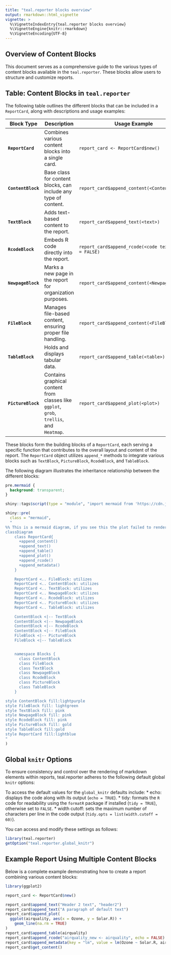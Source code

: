 ```yaml
---
title: "teal.reporter blocks overview"
output: rmarkdown::html_vignette
vignette: >
  %\VignetteIndexEntry{teal.reporter blocks overview}
  %\VignetteEngine{knitr::rmarkdown}
  %\VignetteEncoding{UTF-8}
---
```


## Overview of Content Blocks
This document serves as a comprehensive guide to the various types of content blocks available in the `teal.reporter`.
These blocks allow users to structure and customize reports.

## Table: Content Blocks in `teal.reporter`
The following table outlines the different blocks that can be included in a `ReportCard`,
along with descriptions and usage examples:

| **Block Type** | **Description** | **Usage Example** |
  |----------------|----------------|-------------------|
  | **`ReportCard`** | Combines various content blocks into a single card. | `report_card <- ReportCard$new()` |
  | **`ContentBlock`** | Base class for content blocks, can include any type of content. | `report_card$append_content(<ContentBlock>)` |
  | **`TextBlock`** | Adds text-based content to the report. | `report_card$append_text(<text>)` |
  | **`RcodeBlock`** | Embeds R code directly into the report. | `report_card$append_rcode(<code text>, echo = FALSE)` |
  | **`NewpageBlock`** | Marks a new page in the report for organization purposes. | `report_card$append_content(<NewpageBlock>)` |
  | **`FileBlock`** | Manages file-based content, ensuring proper file handling. | `report_card$append_content(<FileBlock>)` |
  | **`TableBlock`** | Holds and displays tabular data. | `report_card$append_table(<table>)` |
  | **`PictureBlock`** | Contains graphical content from classes like `ggplot`, `grob`, `trellis`, and `Heatmap`. | `report_card$append_plot(<plot>)` |

 These blocks form the building blocks of a `ReportCard`, each serving a specific function that contributes to the overall layout and content of the report. The `ReportCard` object utilizes `append_*` methods to integrate various blocks such as `TextBlock`, `PictureBlock`, `RcodeBlock`, and `TableBlock`.

The following diagram illustrates the inheritance relationship between the different blocks:

```css
pre.mermaid {
  background: transparent;
}
```

```r
shiny::tags$script(type = "module", "import mermaid from 'https://cdn.jsdelivr.net/npm/mermaid/+esm'")
```

```r
shiny::pre(
  class = "mermaid",
  "
%% This is a mermaid diagram, if you see this the plot failed to render. Sorry.
classDiagram
    class ReportCard{
      +append_content()
      +append_text()
      +append_table()
      +append_plot()
      +append_rcode()
      +append_metadata()
    }

    ReportCard <.. FileBlock: utilizes
    ReportCard <.. ContentBlock: utilizes
    ReportCard <.. TextBlock: utilizes
    ReportCard <.. NewpageBlock: utilizes
    ReportCard <.. RcodeBlock: utilizes
    ReportCard <.. PictureBlock: utilizes
    ReportCard <.. TableBlock: utilizes

    ContentBlock <|-- TextBlock
    ContentBlock <|-- NewpageBlock
    ContentBlock <|-- RcodeBlock
    ContentBlock <|-- FileBlock
    FileBlock <|-- PictureBlock
    FileBlock <|-- TableBlock


    namespace Blocks {
      class ContentBlock
      class FileBlock
      class TextBlock
      class NewpageBlock
      class RcodeBlock
      class PictureBlock
      class TableBlock
    }

style ContentBlock fill:lightpurple
style FileBlock fill: lightgreen
style TextBlock fill: pink
style NewpageBlock fill: pink
style RcodeBlock fill: pink
style PictureBlock fill: gold
style TableBlock fill:gold
style ReportCard fill:lightblue
"
)
```


## Global `knitr` Options
To ensure consistency and control over the rendering of markdown elements within reports, teal.reporter adheres to the following default global `knitr` options:

To access the default values for the `global_knitr` defaults include:
* echo: displays the code along with its output (`echo = TRUE`).
* tidy: formats the `R` code for readability using the `formatR` package if installed (`tidy = TRUE`), otherwise set to `FALSE`.
* width cutoff: sets the maximum number of characters per line in the code output (`tidy.opts = list(width.cutoff = 60)`).

You can access and modify these settings as follows:
```r
library(teal.reporter)
getOption("teal.reporter.global_knitr")
```

## Example Report Using Multiple Content Blocks
Below is a complete example demonstrating how to create a report combining various content blocks:

```r
library(ggplot2)

report_card <- ReportCard$new()

report_card$append_text("Header 2 text", "header2")
report_card$append_text("A paragraph of default text")
report_card$append_plot(
  ggplot(airquality, aes(x = Ozone, y = Solar.R)) +
    geom_line(na.rm = TRUE)
)
report_card$append_table(airquality)
report_card$append_rcode("airquality_new <- airquality", echo = FALSE)
report_card$append_metadata(key = "lm", value = lm(Ozone ~ Solar.R, airquality))
report_card$get_content()
```
